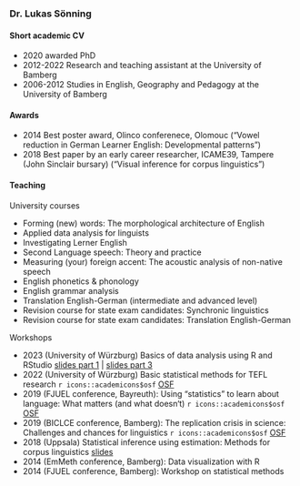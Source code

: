### Dr. Lukas Sönning

#### Short academic CV

- 2020 awarded PhD
- 2012-2022 Research and teaching assistant at the University of Bamberg
- 2006-2012 Studies in English, Geography and Pedagogy at the University of Bamberg


#### Awards

- 2014 Best poster award, Olinco conferenece, Olomouc ("Vowel reduction in German Learner English: Developmental patterns")
- 2018 Best paper by an early career researcher, ICAME39, Tampere (John Sinclair bursary) ("Visual inference for corpus linguistics")


#### Teaching

University courses

- Forming (new) words: The morphological architecture of English
- Applied data analysis for linguists
- Investigating Lerner English
- Second Language speech: Theory and practice
- Measuring (your) foreign accent: The acoustic analysis of non-native speech
- English phonetics & phonology
- English grammar analysis
- Translation English-German (intermediate and advanced level)
- Revision course for state exam candidates: Synchronic linguistics
- Revision course for state exam candidates: Translation English-German


Workshops

- 2023 (University of Würzburg) Basics of data analysis using R and RStudio [slides part 1](resources_pages/slides_part_1.html){target="_blank"} | [slides part 3](resources_pages/slides_part_1.html){target="_blank"} 
- 2022 (University of Würzburg) Basic statistical methods for TEFL research `r icons::academicons$osf` [OSF](https://osf.io/v37pw/) 
- 2019 (FJUEL conference, Bayreuth): Using "statistics" to learn about language: What matters (and what doesn‘t) `r icons::academicons$osf` [OSF](https://osf.io/jafbz/)
- 2019 (BICLCE conference, Bamberg): The replication crisis in science: Challenges and chances for linguistics `r icons::academicons$osf` [OSF](https://osf.io/dhbce/)
- 2018 (Uppsala) Statistical inference using estimation: Methods for corpus linguistics [slides](https://osf.io/qrv5k)
- 2014 (EmMeth conference, Bamberg): Data visualization with R
- 2014 (FJUEL conference, Bamberg): Workshop on statistical methods
